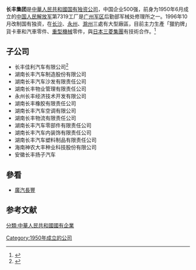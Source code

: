 {{Infobox company
| name                = 长丰集团有限责任公司
| name_en             = Changfeng group Co., Ltd.
| logo                = 
| logo_caption        = 
| image               =
| image_caption       =
| type                = 国有独资公司
| traded_as           = 
| com_code            =
| ROC_UBN             = 
| fate                = 
| foundation          = {{Start date|1996|10|21}}
| location            = {{PRC}}<br>[[湖南省|湖南省]][[長沙市|長沙市]][[长沙经济技术开发区|长沙经济技术开发区]][[泉塘街道|泉塘街道]]漓湘东路9号
| locations           = 
| area_served         = 
| founder             = [[李建新_(企业家)|李建新]]
| chairman            = [[李建新_(企业家)|李建新]]
| president           = 
| MD                  = 
| GM                  = 
| CEO                 = 
| COO                 = 
| CFO                 = 
| CMO                 = 
| CD                  = 
| industry            = 重工業
| products            = 汽車與工業製造
| services            = 
| revenue             = {{profit}}人民幣400億元（2014年）|
| operating_income    = 
| net_income          = {{profit}}新臺幣2639億元（2014年）|
| aum                 = <!-- Only used with financial services companies -->
| assets              = 
| equity              = 
| owner               = 
| num_employees       = 3800多人
| parent              = 
| divisions           = 
| subsid              = 长丰佳利...等
| homepage            = [http://www.leopaard.com/ http://www.leopaard.com/]
| zip_code            = 
| telephone_no        = 
| slogan              = 
| capital             = 人民幣50億元
| market_value        = 
| P/E_ratio           = 
| earnings_per_share  = 
| net_asset_value     = 
| accounting_period   = 
| major_shareholder   = 國有資本<br>广汽集团<br>日本三菱
| footnotes           = 
}}
'''长丰集团'''是[[中華人民共和國|中華人民共和國]][[国有独资公司|国有独资公司]]，中国企业500强，前身为1950年6月成立的[[中国人民解放军|中国人民解放军]]第7319工厂是[[广州军区|广州军区]]后勤部军械处修理所之一。1996年10月改制国有独资，在[[长沙|长沙]]、[[永州|永州]]、[[滁州|滁州]]三處有大型廠區，目前主力生產「獵豹牌」貨卡車和汽車零件、[[重型機械|重型機械]]零件，與[[日本|日本]][[三菱集團|三菱集團]]有技術合作。<ref>{{Cite web |url=http://auto.ifeng.com/car/special/2010changchun/20100715/372613.shtml |title=长丰帕杰罗车型改款投產 |access-date=2015-05-31 |archive-date=2016-03-04 |archive-url=https://web.archive.org/web/20160304191711/http://auto.ifeng.com/car/special/2010changchun/20100715/372613.shtml |dead-url=no }}</ref>

==子公司==
*长丰佳利汽车有限公司<ref>{{Cite web |url=http://it.sohu.com/68/57/column204925768.shtml |title=長豐獵豹夢 |access-date=2015-05-31 |archive-url=https://web.archive.org/web/20080706151153/http://it.sohu.com/68/57/column204925768.shtml |archive-date=2008-07-06 |dead-url=yes }}</ref>
*湖南长丰汽车制造股份有限公司
*湖南长丰汽车沙发有限责任公司
*湖南长丰物业管理有限责任公司
*永州长丰经济技术开发有限公司
*湖南长丰橡胶有限责任公司
*湖南长丰汽车空调有限公司
*湖南长丰物流有限责任公司
*湖南长丰汽车零部件有限责任公司
*湖南长丰汽车内装饰有限责任公司
*湖南长丰汽车塑料制品有限责任公司
*海南神农大丰种业科技股份有限公司
*安徽长丰扬子汽车
==參看==
*[[廣汽長豐|廣汽長豐]]

==参考文献==
{{reflist}}

[[分類:中華人民共和國國有企業|分類:中華人民共和國國有企業]]
[[Category:1950年成立的公司|Category:1950年成立的公司]]